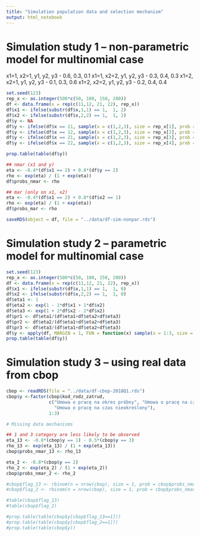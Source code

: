 ```yaml
---
title: "Simulation population data and selection mechanism"
output: html_notebook
---
```



# Simulation study 1 -- non-parametric model for multinomial case 

x1=1, x2=1, y1, y2, y3 - 0.6, 0.3, 0.1 
x1=1, x2=2, y1, y2, y3 - 0.3, 0.4, 0.3
x1=2, x2=1, y1, y2, y3 - 0.1, 0.3, 0.6
x1=2, x2=2, y1, y2, y3 - 0.2, 0.4, 0.4

```r
set.seed(123)
rep_x <- as.integer(500*c(50, 100, 150, 200))
df <- data.frame(x = rep(c(11,12, 21, 22), rep_x))
df$x1 <- ifelse(substr(df$x,1,1) == 1,  1, 2)
df$x2 <- ifelse(substr(df$x,2,2) == 1,  1, 2)
df$y <- NA
df$y <- ifelse(df$x == 11, sample(x = c(1,2,3), size = rep_x[1], prob = c(0.6 ,0.3, 0.1), replace = T), df$y)
df$y <- ifelse(df$x == 12, sample(x = c(1,2,3), size = rep_x[2], prob = c(0.3, 0.4, 0.3), replace = T), df$y)
df$y <- ifelse(df$x == 21, sample(x = c(1,2,3), size = rep_x[3], prob = c(0.1, 0.3, 0.6), replace = T), df$y)
df$y <- ifelse(df$x == 22, sample(x = c(1,2,3), size = rep_x[4], prob = c(0.2, 0.4, 0.4), replace = T), df$y)

prop.table(table(df$y))

## nmar (x1 and y)
eta <- -0.4*(df$x1 == 2) + 0.8*(df$y == 2)
rho <- exp(eta) / (1 + exp(eta))
df$probs_nmar <- rho

## mar (only on x1, x2)
eta <- -0.4*(df$x1 == 2) + 0.8*(df$x2 == 1)
rho <- exp(eta) / (1 + exp(eta))
df$probs_mar <- rho

saveRDS(object = df, file = "../data/df-sim-nonpar.rds")
```

# Simulation study 2 -- parametric model for multinomial case


```r
set.seed(123)
rep_x <- as.integer(500*c(50, 100, 150, 200))
df <- data.frame(x = rep(c(11,12, 21, 22), rep_x))
df$x1 <- ifelse(substr(df$x,1,1) == 1,  1, 0)
df$x2 <- ifelse(substr(df$x,2,2) == 1,  1, 0)
df$eta1 <- 1
df$eta2 <- exp(1 - 1*df$x1 + 1*df$x2)
df$eta3 <- exp(1 + 2*df$x2 - 2*df$x2)
df$pr1 <- df$eta1/(df$eta1+df$eta2+df$eta3)
df$pr2 <- df$eta2/(df$eta1+df$eta2+df$eta3)
df$pr3 <- df$eta3/(df$eta1+df$eta2+df$eta3)
df$y <- apply(df, MARGIN = 1, FUN = function(x) sample(x = 1:3, size = 1, replace = T, prob = x[c('pr1','pr2','pr3')]))
prop.table(table(df$y))
```


# Simulation study 3 -- using real data from cbop

```r
cbop <- readRDS(file = "../data/df-cbop-2018Q1.rds")
cbop$y <-factor(cbop$kod_rodz_zatrud, 
                c("Umowa o pracę na okres próbny", "Umowa o pracę na czas określony",
                  "Umowa o pracę na czas nieokreślony"),
                1:3)

# Missing data mechanisms

## 1 and 3 category are less likely to be observed
eta_13 <- -0.8*(cbop$y == 1) - 0.5*(cbop$y == 3)
rho_13 <- exp(eta_13) / (1 + exp(eta_13))
cbop$probs_nmar_13 <- rho_13

eta_2 <- -0.8*(cbop$y == 2)
rho_2 <- exp(eta_2) / (1 + exp(eta_2))
cbop$probs_nmar_2 <- rho_2

#cbop$flag_13 <- rbinom(n = nrow(cbop), size = 1, prob = cbop$probs_nmar_13)
#cbop$flag_2 <- rbinom(n = nrow(cbop), size = 1, prob = cbop$probs_nmar_2)

#table(cbop$flag_13)
#table(cbop$flag_2)

#prop.table(table(cbop$y[cbop$flag_13==1]))
#prop.table(table(cbop$y[cbop$flag_2==1]))
#prop.table(table(cbop$y))
```


